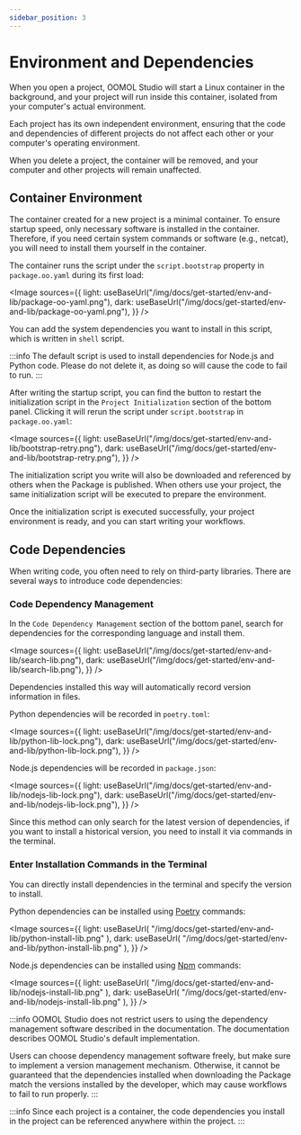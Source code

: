 ```yaml
---
sidebar_position: 3
---
```



# Environment and Dependencies

When you open a project, OOMOL Studio will start a Linux container in the background, and your project will run inside this container, isolated from your computer's actual environment.

Each project has its own independent environment, ensuring that the code and dependencies of different projects do not affect each other or your computer's operating environment.

When you delete a project, the container will be removed, and your computer and other projects will remain unaffected.

## Container Environment

The container created for a new project is a minimal container. To ensure startup speed, only necessary software is installed in the container. Therefore, if you need certain system commands or software (e.g., netcat), you will need to install them yourself in the container.

The container runs the script under the `script.bootstrap` property in `package.oo.yaml` during its first load:

<Image
  sources={{
    light: useBaseUrl("/img/docs/get-started/env-and-lib/package-oo-yaml.png"),
    dark: useBaseUrl("/img/docs/get-started/env-and-lib/package-oo-yaml.png"),
  }}
/>

You can add the system dependencies you want to install in this script, which is written in `shell` script.

:::info
The default script is used to install dependencies for Node.js and Python code. Please do not delete it, as doing so will cause the code to fail to run.
:::

After writing the startup script, you can find the button to restart the initialization script in the `Project Initialization` section of the bottom panel. Clicking it will rerun the script under `script.bootstrap` in `package.oo.yaml`:

<Image
  sources={{
    light: useBaseUrl("/img/docs/get-started/env-and-lib/bootstrap-retry.png"),
    dark: useBaseUrl("/img/docs/get-started/env-and-lib/bootstrap-retry.png"),
  }}
/>

The initialization script you write will also be downloaded and referenced by others when the Package is published. When others use your project, the same initialization script will be executed to prepare the environment.

Once the initialization script is executed successfully, your project environment is ready, and you can start writing your workflows.

## Code Dependencies

When writing code, you often need to rely on third-party libraries. There are several ways to introduce code dependencies:

### Code Dependency Management

In the `Code Dependency Management` section of the bottom panel, search for dependencies for the corresponding language and install them.

<Image
  sources={{
    light: useBaseUrl("/img/docs/get-started/env-and-lib/search-lib.png"),
    dark: useBaseUrl("/img/docs/get-started/env-and-lib/search-lib.png"),
  }}
/>

Dependencies installed this way will automatically record version information in files.

Python dependencies will be recorded in `poetry.toml`:

<Image
  sources={{
    light: useBaseUrl("/img/docs/get-started/env-and-lib/python-lib-lock.png"),
    dark: useBaseUrl("/img/docs/get-started/env-and-lib/python-lib-lock.png"),
  }}
/>

Node.js dependencies will be recorded in `package.json`:

<Image
  sources={{
    light: useBaseUrl("/img/docs/get-started/env-and-lib/nodejs-lib-lock.png"),
    dark: useBaseUrl("/img/docs/get-started/env-and-lib/nodejs-lib-lock.png"),
  }}
/>

Since this method can only search for the latest version of dependencies, if you want to install a historical version, you need to install it via commands in the terminal.

### Enter Installation Commands in the Terminal

You can directly install dependencies in the terminal and specify the version to install.

Python dependencies can be installed using [Poetry](https://python-poetry.org/docs/) commands:

<Image
  sources={{
    light: useBaseUrl(
      "/img/docs/get-started/env-and-lib/python-install-lib.png"
    ),
    dark: useBaseUrl(
      "/img/docs/get-started/env-and-lib/python-install-lib.png"
    ),
  }}
/>

Node.js dependencies can be installed using [Npm](https://docs.npmjs.com/) commands:

<Image
  sources={{
    light: useBaseUrl(
      "/img/docs/get-started/env-and-lib/nodejs-install-lib.png"
    ),
    dark: useBaseUrl(
      "/img/docs/get-started/env-and-lib/nodejs-install-lib.png"
    ),
  }}
/>

:::info
OOMOL Studio does not restrict users to using the dependency management software described in the documentation. The documentation describes OOMOL Studio's default implementation.

Users can choose dependency management software freely, but make sure to implement a version management mechanism. Otherwise, it cannot be guaranteed that the dependencies installed when downloading the Package match the versions installed by the developer, which may cause workflows to fail to run properly.
:::

:::info
Since each project is a container, the code dependencies you install in the project can be referenced anywhere within the project.
:::
